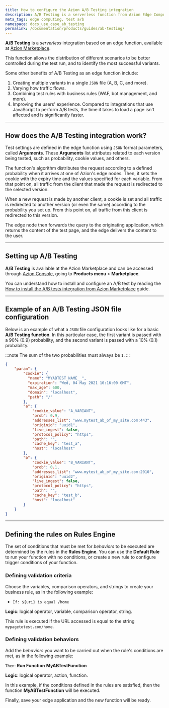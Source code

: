 ```yaml
---
title: How to configure the Azion A/B Testing integration
description: A/B Testing is a serverless function from Azion Edge Computing Platform for A/B Tests.
meta_tags: edge computing, test a/b
namespace: docs_use_case_ab_testing
permalink: /documentation/products/guides/ab-testing/
---
```


**A/B Testing** is a *serverless* integration based on an edge function, available at [Azion Marketplace](/en/documentation/products/marketplace/).

This function allows the distribution of different scenarios to be better controlled during the test run, and to identify the most successful variants.

Some other benefits of A/B Testing as an edge function include:

1. Creating multiple variants in a single `JSON` file (A, B, C, and more).
2. Varying how traffic flows.
3. Combining test rules with business rules (WAF, bot management, and more).
4. Improving the users' experience. Compared to integrations that use JavaScript to perform A/B tests, the time it takes to load a page isn't affected and is significantly faster.

---

## How does the A/B Testing integration work?

Test settings are defined in the edge function using `JSON` format parameters, called **Arguments**. These **Arguments** list attributes related to each version being tested, such as probability, cookie values, and others.

The function's algorithm distributes the request according to a defined probability when it arrives at one of Azion's edge nodes. Then, it sets the cookie with the expiry time and the values specified for each variable. From that point on, all traffic from the client that made the request is redirected to the selected version.

When a new request is made by another client, a cookie is set and all traffic is redirected to another version (or even the same) according to the probability you set up. From this point on, all traffic from this client is redirected to this version.

The edge node then forwards the query to the originating application, which returns the content of the test page, and the edge delivers the content to the user.

---

## Setting up A/B Testing

**A/B Testing** is available at the Azion Marketplace and can be accessed through [Azion Console](https://console.azion.com), going to **Products menu** > **Marketplace**.

You can understand how to install and configure an A/B test by reading the [How to install the A/B tests integration from Azion Marketplace](/en/documentation/products/guides/ab-testing-marketplace/) guide.

---

## Example of an A/B Testing JSON file configuration

Below is an example of what a `JSON` file configuration looks like for a basic **A/B Testing function**. In this particular case, the first variant is passed with a 90% (0.9) probability, and the second variant is passed with a 10% (0.1) probability.

:::note
The sum of the two probabilities must always be `1`.
:::

```json
{
	"param": {
		"cookie": {
          "name": "MYABTEST_NAME__",
          "expiration": "Wed, 04 May 2021 10:16:00 GMT",
          "max_age": 600,
          "domain": "localhost",
          "path": "/"
		},
        "a": {
            "cookie_value": "A_VARIANT",
            "prob": 0.9,
            "addresses_list": "www.mytest_ab_of_my_site.com:443",
            "originid": "uuid1",
            "live_ingest": false,
            "protocol_policy": "https",
            "path": "",
            "cache_key": "test_a",
            "host": "localhost"
        },
        "b": {
            "cookie_value": "B_VARIANT",
            "prob": 0.1,
            "addresses_list": "www.mytest_ab_of_my_site.com:2010",
            "originid": "uuid2",
            "live_ingest": false,
            "protocol_policy": "https",
            "path": "",
            "cache_key": "test_b",
            "host": "localhost"
        }
	}
}
```

---

## Defining the rules on Rules Engine

The set of conditions that must be met for *behaviors* to be executed are determined by the rules in the **Rules Engine**. You can use the **Default Rule** to run your function with no conditions, or create a new rule to configure trigger conditions of your function.

### Defining validation criteria

Choose the variables, comparison operators, and strings to create your business rule, as in the following example:

- `If: ${uri} is equal /home`

**Logic**: logical operator, variable, comparison operator, string.

This rule is executed if the URL accessed is equal to the string `mypagetotest.com/home`.

### Defining validation behaviors

Add the *behaviors* you want to be carried out when the rule's conditions are met, as in the following example:

`Then`: **Run Function** **MyABTestFunction**

**Logic**: logical operator, action, function.

In this example, if the conditions defined in the rules are satisfied, then the function **MyABTestFunction** will be executed.

Finally, save your edge application and the new function will be ready.


<LinkButton link="/en/documentation/products/guides/ab-testing-marketplace/" label="go to A/B Test guide" outlined /> 




